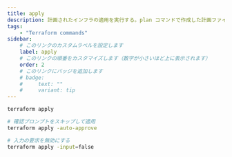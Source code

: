 ```yaml
---
title: apply
description: 計画されたインフラの適用を実行する。plan コマンドで作成した計画ファイルを使用することも。
tags:
    - "Terraform commands"
sidebar:
    # このリンクのカスタムラベルを設定します
    label: apply
    # このリンクの順番をカスタマイズします（数字が小さいほど上に表示されます）
    order: 2
    # このリンクにバッジを追加します
    # badge:
    #     text: ""
    #     variant: tip
---
```


```bash
terraform apply
```

```bash
# 確認プロンプトをスキップして適用
terraform apply -auto-approve
```

```bash
# 入力の要求を無効にする
terraform apply -input=false
```

